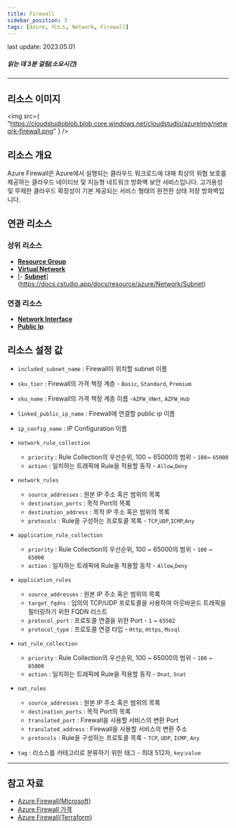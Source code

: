 ```yaml
---
title: Firewall
sidebar_position: 3
tags: [Azure, 리소스, Network, Firewall]
---
```


<span className="theme-doc-version-badge badge badge--secondary">
    last update: 2023.05.01
</span>

##### 읽는 데 3분 걸림(소요시간)

---

## 리소스 이미지

<img
    src={
        "https://cloudstudioblob.blob.core.windows.net/cloudstudio/azureImg/network-firewall.png"
    }
/>

## 리소스 개요

Azure Firewall은 Azure에서 실행되는 클라우드 워크로드에 대해 최상의 위협 보호를 제공하는 클라우드 네이티브 및 지능형 네트워크 방화벽 보안 서비스입니다.
고가용성 및 무제한 클라우드 확장성이 기본 제공되는 서비스 형태의 완전한 상태 저장 방화벽입니다.

## 연관 리소스

### 상위 리소스

-   [**Resource Group**](https://docs.cstudio.app/docs/resource/azure/Base/ResourceGroup)
-   [**Virtual Network**](https://docs.cstudio.app/docs/resource/azure/Network/VirtualNetwork)
-   [- [**Subnet**](https://docs.cstudio.app/docs/resource/azure/Network/Subnet)](https://docs.cstudio.app/docs/resource/azure/Network/Subnet)

### 연결 리소스

-   [**Network Interface**](https://docs.cstudio.app/docs/resource/azure/Network/NetworkInterface)
-   [**Public Ip**](https://docs.cstudio.app/docs/resource/azure/Network/PublicIp)

## 리소스 설정 값

-   `included_subnet_name` : Firewall이 위치할 subnet 이름

-   `sku_tier` : Firewall의 가격 책정 계층 - `Basic`, `Standard`, `Premium`

-   `sku_name` : Firewall의 가격 책정 계층 이름 -`AZFW_VNet`, `AZFW_Hub`

-   `linked_public_ip_name` : Firewall에 연결할 public ip 이름

-   `ip_config_name` : IP Configuration 이름

-   `network_rule_collection`

    -   `priority` : Rule Collection의 우선순위, 100 ~ 65000의 범위 - `100`~ `65000`
    -   `action` : 일치하는 트래픽에 Rule을 적용할 동작 - `Allow`,`Deny`

-   `network_rules`

    -   `source_addresses` : 원본 IP 주소 혹은 범위의 목록
    -   `destination_ports` : 목적 Port의 목록
    -   `destination_address` : 목적 IP 주소 혹은 범위의 목록
    -   `protocols` : Rule을 구성하는 프로토콜 목록 - `TCP`,`UDP`,`ICMP`,`Any`

-   `application_rule_collection`

    -   `priority` : Rule Collection의 우선순위, 100 ~ 65000의 범위 - `100` ~ `65000`
    -   `action` : 일치하는 트래픽에 Rule을 적용할 동작 - `Allow`,`Deny`

-   `application_rules`

    -   `source_addresses` : 원본 IP 주소 혹은 범위의 목록
    -   `target_fqdns` : 임의의 TCP/UDP 프로토콜을 사용하여 아웃바운드 트래픽을 필터링하기 위한 FQDN 리스트
    -   `protocol_port` : 프로토콜 연결을 위한 Port - `1` ~ `65502`
    -   `protocol_type` : 프로토콜 연결 타입 - `Http`, `Https`, `Mssql`

-   `nat_rule_collection`

    -   `priority` : Rule Collection의 우선순위, 100 ~ 65000의 범위 - `100` ~ `65000`
    -   `action` : 일치하는 트래픽에 Rule을 적용할 동작 - `Dnat`, `Snat`

-   `nat_rules`

    -   `source_addresses` : 원본 IP 주소 혹은 범위의 목록
    -   `destination_ports` : 목적 Port의 목록
    -   `translated_port` : Firewall을 사용할 서비스의 변환 Port
    -   `translated_address` : Firewall을 사용할 서비스의 변환 주소
    -   `protocols` : Rule을 구성하는 프로토콜 목록 - `TCP`, `UDP`, `ICMP`, `Any`

-   `tag` : 리소스를 카테고리로 분류하기 위한 태그 - 최대 512자, `key`:`value`

---

## 참고 자료

-   [Azure Firewall(Microsoft)](https://learn.microsoft.com/ko-kr/azure/firewall/overview)
-   [Azure Firewall 가격](https://azure.microsoft.com/en-us/pricing/details/azure-firewall/)
-   [Azure Firewall(Terraform)](https://registry.terraform.io/providers/hashicorp/azurerm/latest/docs/resources/firewall)
